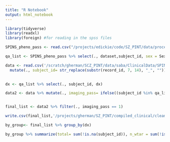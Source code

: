 ```yaml
---
title: "R Notebook"
output: html_notebook
---
```


```r
library(tidyverse)
library(readxl)
library(foreign) #for reading in the spss files
```

```r
SPINS_pheno_pass <- read.csv("/projects/edickie/code/SZ_PINT/data/processed/pheno/20200221_pheno_clinicalplusqa.csv", stringsAsFactors = FALSE) %>% filter(., dataset=="SPINS")%>% mutate_all(trimws) %>% mutate_all(na_if,"NA") %>% mutate_all(na_if, "") %>% mutate_all(na_if, " ") 

qa_list <- SPINS_pheno_pass %>% select(., dataset,subject_id, sex = Sex, dx = DX, Age)
```

```r
data <- read.csv('/scratch/gherman/SCZ_PINT/data/saba/ClinicalData/SPINS/SPINS_DATA_2018-07-16.csv', stringsAsFactors= FALSE, na.strings=c("","NA", " ", "N/A"))  %>% mutate_all(trimws) %>% mutate_all(na_if,"NA") %>% mutate_all(na_if, "") %>% mutate_all(na_if, " ") %>%
  mutate(., subject_id= str_replace(substr(record_id, 7, 14), "_", ""))
  
```


```r
dx <- qa_list %>% select(., subject_id, dx)

```


```r
data2 <- data %>% mutate(., imaging_pass= ifelse((subject_id %in% qa_list$subject_id), 1, 0)) %>% merge(dx, by="subject_id", all.x=TRUE)


final_list <- data2 %>% filter(., imaging_pass == 1)

write.csv(final_list,'/projects/gherman/SZ_PINT/compiled_clinical/cleaner_data_sets/SPINS_arranged2020_march.csv')


```

```r
by_group<- final_list %>% group_by(dx)

by_group %>% summarize(total= sum(!is.na(subject_id)), n_wtar = sum(!is.na(wtar_std_score)), n_sans= sum(!is.na(sans_doa)), n_bprs = sum(!is.na(bprs_doa)), n_scid = sum(!is.na(scid5_dis1)))

```

